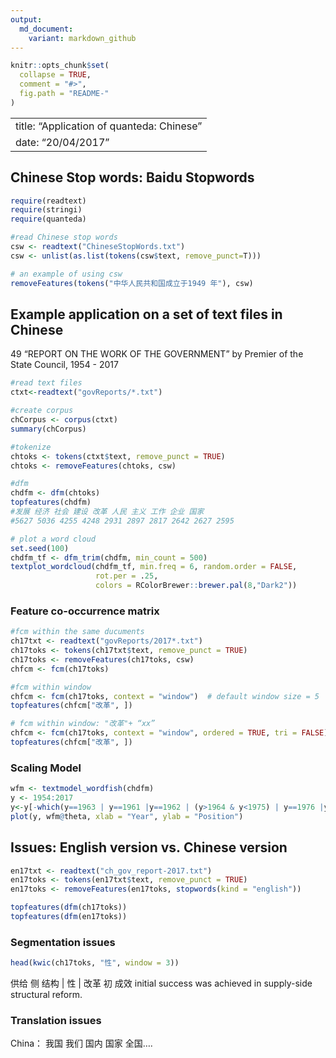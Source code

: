 ```yaml
---
output:
  md_document:
    variant: markdown_github
---
```


```r
knitr::opts_chunk$set(
  collapse = TRUE,
  comment = "#>",
  fig.path = "README-"
)
```

---
title: "Application of quanteda: Chinese"
date: "20/04/2017"
---

## Chinese Stop words: Baidu Stopwords
```r
require(readtext)
require(stringi)
require(quanteda)

#read Chinese stop words
csw <- readtext("ChineseStopWords.txt")
csw <- unlist(as.list(tokens(csw$text, remove_punct=T)))

# an example of using csw
removeFeatures(tokens("中华人民共和国成立于1949 年"), csw)
```

## Example application on a set of text files in Chinese

49 "REPORT ON THE WORK OF THE GOVERNMENT" by Premier of the State Council, 1954 - 2017 
```r
#read text files
ctxt<-readtext("govReports/*.txt")

#create corpus
chCorpus <- corpus(ctxt)
summary(chCorpus)

#tokenize
chtoks <- tokens(ctxt$text, remove_punct = TRUE)
chtoks <- removeFeatures(chtoks, csw)

#dfm
chdfm <- dfm(chtoks)
topfeatures(chdfm)
#发展 经济 社会 建设 改革 人民 主义 工作 企业 国家 
#5627 5036 4255 4248 2931 2897 2817 2642 2627 2595 

# plot a word cloud
set.seed(100)
chdfm_tf <- dfm_trim(chdfm, min_count = 500)
textplot_wordcloud(chdfm_tf, min.freq = 6, random.order = FALSE,
                   rot.per = .25, 
                   colors = RColorBrewer::brewer.pal(8,"Dark2"))
```

### Feature co-occurrence matrix
```r
#fcm within the same ducuments
ch17txt <- readtext("govReports/2017*.txt")
ch17toks <- tokens(ch17txt$text, remove_punct = TRUE)
ch17toks <- removeFeatures(ch17toks, csw)
chfcm <- fcm(ch17toks)

#fcm within window
chfcm <- fcm(ch17toks, context = "window")  # default window size = 5
topfeatures(chfcm["改革", ])

# fcm within window: "改革"+ “xx”
chfcm <- fcm(ch17toks, context = "window", ordered = TRUE, tri = FALSE)  # default window size = 5
topfeatures(chfcm["改革", ])
```

### Scaling Model
```r
wfm <- textmodel_wordfish(chdfm)
y <- 1954:2017
y<-y[-which(y==1963 | y==1961 |y==1962 | (y>1964 & y<1975) | y==1976 |y==1977)]
plot(y, wfm@theta, xlab = "Year", ylab = "Position")
```

## Issues: English version vs. Chinese version
```r
en17txt <- readtext("ch_gov_report-2017.txt")
en17toks <- tokens(en17txt$text, remove_punct = TRUE)
en17toks <- removeFeatures(en17toks, stopwords(kind = "english"))

topfeatures(dfm(ch17toks))
topfeatures(dfm(en17toks))
```

### Segmentation issues
```r
head(kwic(ch17toks, "性", window = 3))
```

供给 侧 结构 | 性 | 改革 初 成效  initial success was achieved in supply-side structural reform.

### Translation issues
China： 我国 我们 国内 国家 全国....
